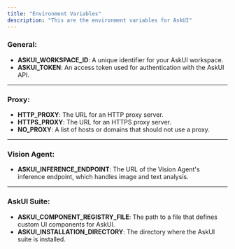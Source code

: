 ```yaml
---
title: "Environment Variables"
description: "This are the environment variables for AskUI"
---
```



### General:

- **ASKUI_WORKSPACE_ID**: A unique identifier for your AskUI workspace.
- **ASKUI_TOKEN**: An access token used for authentication with the AskUI API.

---

### Proxy:

- **HTTP_PROXY**: The URL for an HTTP proxy server.
- **HTTPS_PROXY**: The URL for an HTTPS proxy server.
- **NO_PROXY**: A list of hosts or domains that should not use a proxy.

---

### Vision Agent:

- **ASKUI_INFERENCE_ENDPOINT**: The URL of the Vision Agent's inference endpoint, which handles image and text analysis.

---

### AskUI Suite:

- **ASKUI_COMPONENT_REGISTRY_FILE**: The path to a file that defines custom UI components for AskUI.
- **ASKUI_INSTALLATION_DIRECTORY**: The directory where the AskUI suite is installed.
